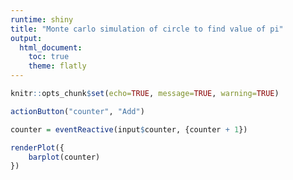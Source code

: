 ---
runtime: shiny
title: "Monte carlo simulation of circle to find value of pi"
output: 
  html_document:
    toc: true
    theme: flatly
---

```{r}
knitr::opts_chunk$set(echo=TRUE, message=TRUE, warning=TRUE)
```


```{r}
actionButton("counter", "Add")
```

```{r}
counter = eventReactive(input$counter, {counter + 1})
```

```{r}
renderPlot({
    barplot(counter)
})
```